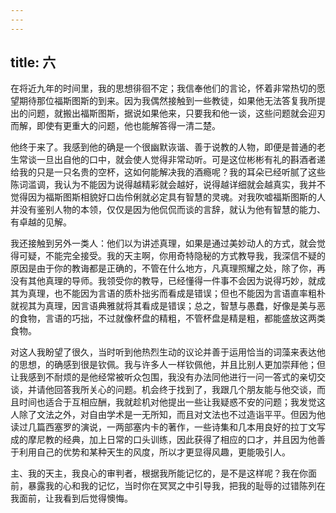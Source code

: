 ```yaml
---
---
---
```

title: 六
---

在将近九年的时间里，我的思想徘徊不定；我信奉他们的言论，怀着非常热切的愿望期待那位福斯图斯的到来。因为我偶然接触到一些教徒，如果他无法答复我所提出的问题，就搬出福斯图斯，据说如果他来，只要我和他一谈，这些问题就会迎刃而解，即使有更重大的问题，他也能解答得一清二楚。

他终于来了。我感到他的确是一个很幽默诙谐、善于说教的人物，即便是普通的老生常谈一旦出自他的口中，就会使人觉得非常动听。可是这位彬彬有礼的斟酒者递给我的只是一只名贵的空杯，这如何能解决我的酒瘾呢？我的耳朵已经听腻了这些陈词滥调，我认为不能因为说得越精彩就会越好，说得越详细就会越真实，我并不觉得因为福斯图斯相貌好口齿伶俐就必定具有智慧的灵魂。对我吹嘘福斯图斯的人并没有鉴别人物的本领，仅仅是因为他侃侃而谈的言辞，就认为他有智慧的能力、有卓越的见解。

我还接触到另外一类人：他们以为讲述真理，如果是通过美妙动人的方式，就会觉得可疑，不能完全接受。我的天主啊，你用奇特隐秘的方式教导我，我深信不疑的原因是由于你的教诲都是正确的，不管在什么地方，凡真理照耀之处，除了你，再没有其他真理的导师。我领受你的教导，已经懂得一件事不会因为说得巧妙，就成其为真理，也不能因为言语的质朴拙劣而看成是错误；但也不能因为言语直率粗朴就视其为真理，因言语典雅就将其看成是错误；总之，智慧与愚蠢，好像是美与恶的食物，言语的巧拙，不过就像杯盘的精粗，不管杯盘是精是粗，都能盛放这两类食物。



对这人我盼望了很久，当时听到他热烈生动的议论并善于运用恰当的词藻来表达他的思想，的确感到很是钦佩。我与许多人一样钦佩他，并且比别人更加崇拜他；但让我感到不耐烦的是他经常被听众包围，我没有办法同他进行一问一答式的亲切交谈，并请他回答我所关心的问题。机会终于找到了，我跟几个朋友能与他交谈，而且时间也适合于互相应酬，我就趁机对他提出一些让我疑惑不安的问题；我发觉这人除了文法之外，对自由学术是一无所知，而且对文法也不过造诣平平。但因为他读过几篇西塞罗的演说，一两部塞内卡的著作，一些诗集和几本用良好的拉丁文写成的摩尼教的经典，加上日常的口头训练，因此获得了相应的口才，并且因为他善于利用自己的优势和某种天生的风度，所以才更显得风趣，更能吸引人。

主、我的天主，我良心的审判者，根据我所能记忆的，是不是这样呢？我在你面前，暴露我的心和我的记忆，当时你在冥冥之中引导我，把我的耻辱的过错陈列在我面前，让我看到后觉得懊悔。